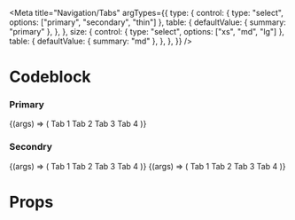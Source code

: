 
<Meta
    title="Navigation/Tabs"
    argTypes={{
        type: {
            control: { type: "select", options: ["primary", "secondary", "thin"] },
            table: {
                defaultValue: { summary: "primary" },
            },
        },
        size: {
            control: { type: "select", options: ["xs", "md", "lg"] },
            table: {
                defaultValue: { summary: "md" },
            },
        },
    }}
/>

# Codeblock

### Primary

<Canvas>
    <Story
        name="primary tabs"
        args={{
            type: "primary",
        }}
    >
        {(args) => (
            <Tabs {...args}>
                <Tabs.TabPane tab="tab1" key="tab1">
                    Tab 1
                </Tabs.TabPane>
                <Tabs.TabPane tab="tab2" key="tab2">
                    Tab 2
                </Tabs.TabPane>
                <Tabs.TabPane tab="tab3" key="tab3" disabled>
                    Tab 3
                </Tabs.TabPane>
                <Tabs.TabPane tab="tab4" key="tab4">
                    Tab 4
                </Tabs.TabPane>
            </Tabs>
        )}
    </Story>
</Canvas>

### Secondry

<Canvas>
    <Story
        name="secondary tabs"
        args={{
            type: "secondary",
        }}
    >
        {(args) => (
            <Tabs {...args}>
                <Tabs.TabPane tab="tab1" key="tab1">
                    Tab 1
                </Tabs.TabPane>
                <Tabs.TabPane tab="tab2" key="tab2">
                    Tab 2
                </Tabs.TabPane>
                <Tabs.TabPane tab="tab3" key="tab3" disabled>
                    Tab 3
                </Tabs.TabPane>
                <Tabs.TabPane tab="tab4" key="tab4">
                    Tab 4
                </Tabs.TabPane>
            </Tabs>
        )}
    </Story>
</Canvas>

<Preview>
    <Story
        name="Playground"
        args={{
            type: "primary",
        }}
    >
        {(args) => (
            <Tabs {...args}>
                <Tabs.TabPane tab="tab1" key="tab1">
                    Tab 1
                </Tabs.TabPane>
                <Tabs.TabPane tab="tab2" key="tab2">
                    Tab 2
                </Tabs.TabPane>
                <Tabs.TabPane tab="tab3" key="tab3" disabled>
                    Tab 3
                </Tabs.TabPane>
                <Tabs.TabPane tab="tab4" key="tab4">
                    Tab 4
                </Tabs.TabPane>
            </Tabs>
        )}
    </Story>
</Preview>

<ArgsTable story="Playground" />

# Props

<ArgsTable of={Tabs} />
